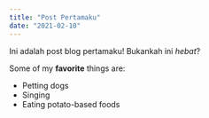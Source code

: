 ```yaml
---
title: "Post Pertamaku"
date: "2021-02-10"
---
```


Ini adalah post blog pertamaku! Bukankah ini *hebat*?

Some of my **favorite** things are:

* Petting dogs
* Singing
* Eating potato-based foods